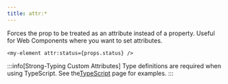 ```yaml
---
title: attr:*
---
```


Forces the prop to be treated as an attribute instead of a property.
Useful for Web Components where you want to set attributes.

```tsx
<my-element attr:status={props.status} />
```

:::info[Strong-Typing Custom Attributes]
Type definitions are required when using TypeScript.
See the[TypeScript](/configuration/typescript#forcing-properties-and-custom-attributes) page for examples.
:::
